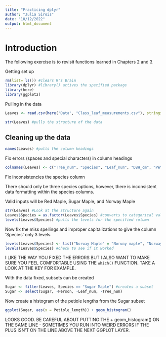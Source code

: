 ```yaml
---
title: "Practicing dplyr"
author: "Julia Sirois"
date: "10/12/2022"
output: html_document
---
```


# Introduction
The following exercise is to revisit functions learned in Chapters 2 and 3.

Getting set up
```r
rm(list= ls()) #clears R's Brain
library(dplyr) #library() actives the specified package
library(here)
library(ggplot2)
```

Pulling in the data

```r
Leaves <- read.csv(here("Data", "Class_leaf_measurements.csv"), stringsAsFactors = TRUE) 
```

```r
str(Leaves) #pulls the structure of the data
```

## Cleaning up the data

```r
names(Leaves) #pulls the column headings
```
Fix errors (spaces and special characters) in column headings

```r
colnames(Leaves) <- c("Tree_num", "Species", "Leaf_num", "DBH_cm", "Petiole_length", "Total_length_cm", "Middle_lobe_length_cm", "Middle_lobe_width_cm", "Person") #reassigns column headings
```

Fix inconsistencies the species column

There should only be three species options, however, there is inconsistent data formatting within the species columns. 

Valid inputs will be Red Maple, Sugar Maple, and Norway Maple

```r
str(Leaves) #Look at the structure again
Leaves$Species = as.factor(Leaves$Species) #converts to categorical values
levels(Leaves$Species) #pulls the levels for the specified column

```
Now fix the miss spellings and improper capitalizations to give the column 'Species' only 3 levels

```r
levels(Leaves$Species) <- list("Norway Maple" = "Norway maple", "Norway Maple" = "Norway mapel", "Norway Maple" = "Norway Maple", "Red Maple" = "red maple", "Red Maple" = "Red maple", "Red Maple" = "Red Maple", "Sugar Maple" = "sugar maple", "Sugar Maple" = "Sugar maple", "Sugar Maple" = "Sugar Maple") #groups the data into the desired levels
levels(Leaves$Species) #check to see if it worked
```

I LIKE THE WAY YOU FIXED THE ERRORS BUT I ALSO WANT TO MAKE SURE YOU FEEL COMFORTABLE USING THE `which()` FUNCTION. TAKE A LOOK AT THE KEY FOR EXAMPLE. 

With the data fixed, subsets can be created

```r
Sugar <- filter(Leaves, Species == "Sugar Maple") #creates a subset 
Sugar <- select(Sugar, -Person, -Leaf_num, -Tree_num)
```

Now create a histogram of the petiole lengths from the Sugar subset

```r
ggplot(Sugar, aes(x = Petiole_length)) + geom_histogram()
```
LOOKS GOOD. BE CAREFUL ABOUT PUTTING THE + geom_histogram() ON THE SAME LINE - SOMETIMES YOU RUN INTO WEIRD ERRORS IF THE PLUS ISN'T ON THE LINE ABOVE THE NEXT GGPLOT LAYER.
